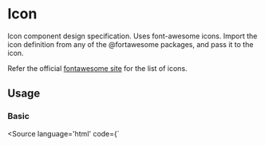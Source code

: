 
# Icon

Icon component design specification. Uses font-awesome icons. Import the icon definition from any of the @fortawesome packages, and pass it to the icon.

Refer the official [fontawesome site](https://fontawesome.com/) for the list of icons.

## Usage

<p></p>

### Basic

<Canvas withSource="none">
  <Story name="basic" id="components-icon--basic" />
</Canvas>

<Source language='html' code={`
<script>
<\/script>

<Icon data={faCat} />
`}/>

### Customizations

<Canvas withSource="open">
  <Story id="components-icon--customizations" />
</Canvas>

## Arguments

<ArgsTable of={Icon} />
